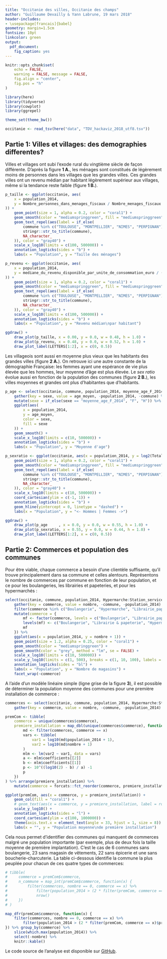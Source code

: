 ```yaml
---
title: "Occitanie des villes, Occitanie des champs"
author: "Guillaume Devailly & Yann Labrune, 19 mars 2018"
header-includes:
- \usepackage[francais]{babel}
geometry: margin=1.5cm
fontsize: 10pt
linkcolor: green
output:
  pdf_document: 
    fig_caption: yes
---
```




```r
knitr::opts_chunk$set(
    echo = FALSE,
    warning = FALSE, message = FALSE,
    fig.align = "center",
    fig.pos = "h"
)

library(here)
library(tidyverse)
library(cowplot)
library(ggrepel)

theme_set(theme_bw())

occitanie <- read_tsv(here("data", "TDV_hackaviz_2018_utf8.tsv"))

```

## Partie 1: Villes et villages: des demographies differentes?

Villes et villages ont subi l'exode rural du vingtième siècle de façon différente. D'après la figure **1 A.**, les ménages sont constitués de légèrement moins de personnes dans les villages que les grandes villes. Ces grandes villes ont un revenu médian par habitant légèrement supérieur aux villages, même si la tendance reste faible (figure **1 B.**).

```r
p_taille <- ggplot(occitanie, aes(
    x = population_2014,
    y = Nombre_personnes_dans_menages_fiscaux / Nombre_menages_fiscaux
)) +
    geom_point(size = 1, alpha = 0.2, color = "coral1") +
    geom_smooth(color = "mediumspringgreen", fill = "mediumspringgreen", alpha = 0.2) +
    geom_text_repel(aes(label = if_else(
        commune %in% c("TOULOUSE", "MONTPELLIER", "NIMES", "PERPIGNAN"),
        stringr::str_to_title(commune),
        NA_character_
    )), color = "gray40") +
    scale_x_log10(limits = c(100, 500000)) +
    annotation_logticks(sides = "b") +
    labs(x = "Population", y = "Taille des ménages")

p_revenu <- ggplot(occitanie, aes(
    x = population_2014,
    y = mediane_du_revenu_disponible_par_unite_de_consommation_euro / (Nombre_personnes_dans_menages_fiscaux / Nombre_menages_fiscaux)
)) +
    geom_point(size = 1, alpha = 0.2, color = "coral1") +
    geom_smooth(color = "mediumspringgreen", fill = "mediumspringgreen", alpha = 0.2) +
    geom_text_repel(aes(label = if_else(
        commune %in% c("TOULOUSE", "MONTPELLIER", "NIMES", "PERPIGNAN"),
        stringr::str_to_title(commune),
        NA_character_
    )), color = "gray40") +
    scale_x_log10(limits = c(100, 500000)) +
    annotation_logticks(sides = "b") +
    labs(x = "Population", y = "Revenu médian\npar habitant")

ggdraw() +
    draw_plot(p_taille, x = 0.00, y = 0.0, w = 0.48, h = 1.0) +
    draw_plot(p_revenu, x = 0.48, y = 0.0, w = 0.52, h = 1.0) +
    draw_plot_label(LETTERS[1:2], x = c(0, 0.5))

```


Les villageois sont aussi en moyenne plus vieux que les habitants des grandes villes (figure **2 A.**). On retrouve ici une autre constante de la démographie Française: les femmes ayant une espérance de vie plus élevée que les hommes, leur moyenne d'âge est plus élevée. Le *sex ratio* évolue aussi en fonction de la population des communes (figure **2 B.**), les villes moyennes et grandes ont plus d'habitantes que d'habitants.

```r

p_age <- select(occitanie, commune, population_2014, moyenne_age_F_2014, moyenne_age_H_2014) %>%
    gather(key = sexe, value = age_moyen, -population_2014, -commune) %>%
    mutate(sexe = if_else(sexe == "moyenne_age_F_2014", "F", "H")) %>%
    ggplot(aes(
        x = population_2014,
        y = age_moyen,
        color = sexe,
        fill = sexe
    )) +
    geom_smooth() +
    scale_x_log10(limits = c(10, 500000)) +
    annotation_logticks(sides = "b") +
    labs(x = "Population", y = "Moyenne d'age")

p_sexratio <- ggplot(occitanie, aes(x = population_2014, y = log2(Total_population_femmes_2014 / Total_population_hommes_2014))) +
    geom_point(size = 1, alpha = 0.2, color = "coral1") +
    geom_smooth(color = "mediumspringgreen", fill = "mediumspringgreen", alpha = 0.2) +
    geom_text_repel(aes(label = if_else(
        commune %in% c("TOULOUSE", "MONTPELLIER", "NIMES", "PERPIGNAN"),
        stringr::str_to_title(commune),
        NA_character_
    )), color = "gray40") +
    scale_x_log10(limits = c(10, 500000)) +
    coord_cartesian(ylim = c(-1, 1)) +
    annotation_logticks(sides = "b") +
    geom_hline(yintercept = 0, linetype = "dashed") +
    labs(x = "Population", y = "<- Hommes | Femmes ->")

ggdraw() +
    draw_plot(p_age     , x = 0.0, y = 0.0, w = 0.55, h = 1.0) +
    draw_plot(p_sexratio, x = 0.55, y = 0.0, w = 0.44, h = 1.0) +
    draw_plot_label(LETTERS[1:2], x = c(0, 0.5))

```

## Partie 2: Commerces et population des communes

Pour être viable, chaque commerce a besoin d'une clientèle suffisante, qu'il trouve principalement dans sa commune et celles alentours. Représentons le nombre de commerces par commune en fonction de leur population, et ce pour les boulangeries, les librairies et papeteries, et pour les hypermarchés :
```r
select(occitanie, commune, population_2014, Hypermarche:Station_service) %>%
    gather(key = commerce, value = nombre, -commune, -population_2014) %>%
    filter(commerce %in% c("Boulangerie", "Hypermarche", "Librairie_papeterie_journaux")) %>%
    mutate(commerce = {
        mf <- factor(commerce, levels = c("Boulangerie", "Librairie_papeterie_journaux", "Hypermarche"))
        levels(mf) <- c("Boulangerie", "Librairie & papeterie", "Hypermarché")
        mf
    }) %>%
    ggplot(aes(x = population_2014, y = nombre + 1)) +
    geom_point(size = 1.2, alpha = 0.25, color = "coral1") +
    geom_smooth(color = "mediumspringgreen") +
    geom_smooth(color = "grey", method = "lm", se = FALSE) +
    scale_x_log10(limits = c(10, 500000)) +
    scale_y_log10(limits = c(1, 500), breaks = c(1, 10, 100), labels = c(0, 9, 99)) +
    annotation_logticks(sides = "bl") +
    labs(x = "Population", y = "Nombre de magasins") +
    facet_wrap(~commerce)

```

A l'aide d'un modèle linéaire simple (ligne grise de la figure **3**), il est possible de déterminer la population moyenne des communes pour une première installation de commerce :

```r
commerces <- select(occitanie, commune, population_2014, Hypermarche:Station_service) %>%
    gather(key = commerce, value = nombre, -commune, -population_2014)

premCom <- tibble(
    commerce = unique(commerces$commerce),
    premiere_installation = map_dbl(unique(commerces$commerce), function(x) {
        md <- filter(commerces, commerce == x)
        vars <- tibble(
            var1 = log10(md$population_2014 + 1),
            var2 = log10(md$nombre + 1)
        )
        mlm <- lm(var2 ~ var1, data = vars)
        a <- mlm$coefficients[[2]]
        b <- mlm$coefficients[[1]]
        p <- 10^((log10(2) - b) / a) -1
        p
    })
) %>% arrange(premiere_installation) %>%
    mutate(commerce = forcats::fct_reorder(commerce, premiere_installation))

ggplot(premCom, aes(x = commerce, y = premiere_installation)) +
    geom_col(fill = "coral1") +
    # geom_text(aes(x = commerce, y = premiere_installation, label = round(premiere_installation)), angle = 90, hjust = 1, vjust = 0.5, inherit.aes = FALSE, size = 2.5) +
    scale_y_log10() +
    annotation_logticks(sides = "l") +
    coord_cartesian(ylim = c(100, 1000000)) +
    theme(axis.text.x = element_text(angle = 33, hjust = 1, size = 8)) +
    labs(x = "", y = "Population moyenne\nde première installation")
```

Cela nous permet d'identifier des communes qui manquent de commerces malgré une population importante (par exemple, plus de deux fois la taille moyenne de première implantation). C'est le cas de 6 communes sans boulangerie, 23 sans magasin de vêtements, 22 sans épicerie et une sans boucherie-charcuterie. La table ci-dessous identifie la commune la plus peuplée pour chacun de ces quatre types de commerces:

```r
# tibble(
#     commerce = premCom$commerce,
#     n_commune = map_int(premCom$commerce, function(x) {
#         filter(commerces, nombre == 0, commerce == x) %>%
#             filter(population_2014 > (2 * filter(premCom, commerce == x)$premiere_installation)) %>%
#             nrow()
#     })
# )

map_dfr(premCom$commerce, function(x) {
    filter(commerces, nombre == 0, commerce == x) %>%
        filter(population_2014 > (2 * filter(premCom, commerce == x)$premiere_installation))
}) %>% group_by(commerce) %>%
    slice(which.max(population_2014)) %>%
    select(-nombre) %>%
    knitr::kable()

```


Le code source de l'analyse est disponible sur [GitHub](https://github.com/gdevailly).